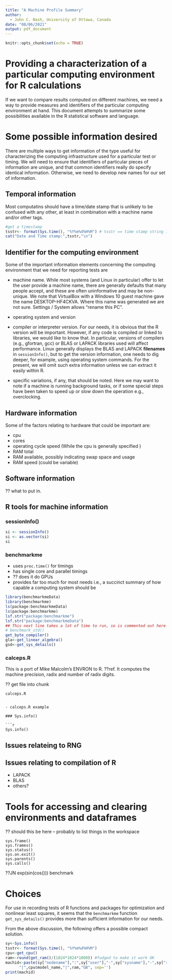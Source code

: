 ```yaml
---
title: "A Machine Profile Summary"
author:
  - John C. Nash, University of Ottawa, Canada
date: "08/06/2021"
output: pdf_document
---
```



```r
knitr::opts_chunk$set(echo = TRUE)
```

# Providing a characterization of a particular computing environment for R calculations

If we want to compare results computed on different machines, we need a way to provide 
measures and identifiers of the particular computing environment at hand. This document
attempts to summarize some possibilities available in the R statistical software and language.

# Some possible information desired

There are multiple ways to get information of the type useful for characterizing the
computing infrastructure used for a particular test or timing. We will need to
ensure that identifiers of particular pieces of information are unique, and that 
common identifiers really do specify identical information. Otherwise, we need
to develop new names for our set of information.

## Temporal information

Most computatins should have a time/date stamp that is unlikely to be confused with any
other, at least in combination with a machine name and/or other tags.

```r
#get a timestamp
tsstr<- format(Sys.time(), "%Y%m%d%H%M") # tsstr == time stamp string in form YYYYmmddHHMM
cat("Date and Time stamp:",tsstr,"\n")
```
## Identifier for the computing environment

Some of the important information elements concerning the computing environment that 
we need for reporting tests are

- machine name. While most systems (and Linux in particular) offer to let the user
  provide a machine name, there are generally defaults that many people accept, and
  these are often uninformative and may be non-unique. We note that VirtualBox with
  a Windows 10 guest machine gave the name DESKTOP-HF4CKVA. Where this name was 
  generated we are not sure. Settings / System allows "rename this PC".
  
- operating system and version

- compiler or interpreter version. For our needs, it is obvious that the R version
  will be important. However, if any code is compiled or linked to libraries, we
  would like to know that. In particular, versions of compilers (e.g., gfortran, 
  gcc) or BLAS or LAPACK libraries used will affect performance. Linux generally
  displays the BLAS and LAPACK **filenames** in `sessionInfo()`, but to get the
  version information, one needs to dig deeper, for example, using operating
  system commands. For the present, we will omit such extra information unless
  we can extract it easily within R.
  
- specific variations, if any, that should be noted. Here we may want to note if
  a machine is running background tasks, or if some special steps have been 
  taken to speed up or slow down the operation e.g., overclocking.
  


## Hardware information

Some of the factors relating to hardware that could be important are:

- cpu
- cores
- operating cycle speed (While the cpu is generally specified )
- RAM total
- RAM available, possibly indicating swap space and usage
- RAM speed (could be variable)

## Software information

?? what to put in.

## R tools for machine information

### sessionInfo()

```r
si <- sessionInfo()
si <- as.vector(si)
si
```

### benchmarkme

- uses `proc.time()` for timings
- has single core and parallel timings
- ?? does it do GPUs
- provides far too much for most needs i.e., a succinct summary of
  how capable a computing system should be

```r
library(benchmarkmeData)
library(benchmarkme)
ls(package:benchmarkmeData)
ls(package:benchmarkme)
lsf.str("package:benchmarkme")
lsf.str("package:benchmarkmeData")
## This next line takes a lot of time to run, so is commented out here
# benchmark_std()
get_byte_compiler()
gla<-get_linear_algebra()
gsd<-get_sys_details()
```



### calceps.R

This is a port of Mike Malcolm's ENVRON to R. ??ref. It computes the 
machine precision, radix and number of radix digits. 

?? get file into chunk

```
calceps.R


- calceps.R example

### Sys.info()

```r
Sys.info()
```



## Issues relateing to RNG

## Issues relating to compilation of R 

- LAPACK
- BLAS
- others?


# Tools for accessing and clearing environments and dataframes

?? should this be here -- probably to list things in the workspace

```
sys.frame()
sys.frames()
sys.status()
sys.on.exit()
sys.parents()
sys.calls()
```

??JN exp(sin(cos())) benchmark

# Choices

For use in recording tests of R functions and packages for optimization and nonlinear 
least squares, it seems that the `benchmarkme` function `get_sys_details()`
provides more than sufficient information for our needs. 

From the above discussion, the following offers a possible compact solution.

```r
sy<-Sys.info()
tsstr<- format(Sys.time(), "%Y%m%d%H%M")
cpu<-get_cpu()
ram<-round(get_ram()/(1024*1024*1000)) #fudged to make it work OK
machid<-paste(sy["nodename"],":",sy["user"],"-",sy["sysname"],"-",sy["release"],
      "|",cpu$model_name,"|",ram,"GB", sep='')
print(machid)
```


